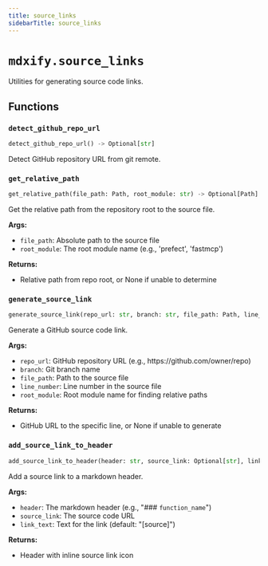 ```yaml
---
title: source_links
sidebarTitle: source_links
---
```


# `mdxify.source_links`


Utilities for generating source code links.

## Functions

### `detect_github_repo_url` <sup><a href="https://github.com/zzstoatzz/mdxify/blob/main/src/mdxify/source_links.py#L9" target="_blank"><Icon icon="github" style="width: 14px; height: 14px;" /></a></sup>

```python
detect_github_repo_url() -> Optional[str]
```


Detect GitHub repository URL from git remote.


### `get_relative_path` <sup><a href="https://github.com/zzstoatzz/mdxify/blob/main/src/mdxify/source_links.py#L41" target="_blank"><Icon icon="github" style="width: 14px; height: 14px;" /></a></sup>

```python
get_relative_path(file_path: Path, root_module: str) -> Optional[Path]
```


Get the relative path from the repository root to the source file.

**Args:**
- `file_path`: Absolute path to the source file
- `root_module`: The root module name (e.g., 'prefect', 'fastmcp')

**Returns:**
- Relative path from repo root, or None if unable to determine


### `generate_source_link` <sup><a href="https://github.com/zzstoatzz/mdxify/blob/main/src/mdxify/source_links.py#L76" target="_blank"><Icon icon="github" style="width: 14px; height: 14px;" /></a></sup>

```python
generate_source_link(repo_url: str, branch: str, file_path: Path, line_number: int, root_module: Optional[str] = None) -> Optional[str]
```


Generate a GitHub source code link.

**Args:**
- `repo_url`: GitHub repository URL (e.g., https\://github.com/owner/repo)
- `branch`: Git branch name
- `file_path`: Path to the source file
- `line_number`: Line number in the source file
- `root_module`: Root module name for finding relative paths

**Returns:**
- GitHub URL to the specific line, or None if unable to generate


### `add_source_link_to_header` <sup><a href="https://github.com/zzstoatzz/mdxify/blob/main/src/mdxify/source_links.py#L124" target="_blank"><Icon icon="github" style="width: 14px; height: 14px;" /></a></sup>

```python
add_source_link_to_header(header: str, source_link: Optional[str], link_text: str = '[source]') -> str
```


Add a source link to a markdown header.

**Args:**
- `header`: The markdown header (e.g., "### `function_name`")
- `source_link`: The source code URL
- `link_text`: Text for the link (default\: "[source]")

**Returns:**
- Header with inline source link icon

